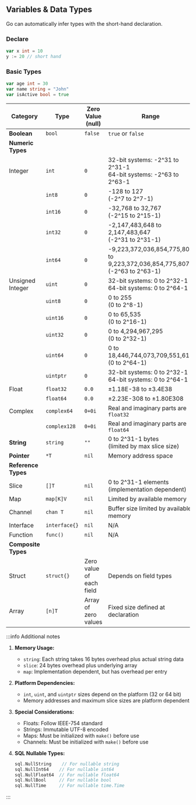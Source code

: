 ## Variables & Data Types

Go can automatically infer types with the short-hand declaration.

### Declare

```go
var x int = 10
y := 20 // short hand
```

### Basic Types

```go
var age int = 30
var name string = "John"
var isActive bool = true
```

| Category            | Type          | Zero Value (null)        | Range                                                                            |
| ------------------- | ------------- | ------------------------ | -------------------------------------------------------------------------------- |
| **Boolean**         | `bool`        | `false`                  | `true` or `false`                                                                |
| **Numeric Types**   |               |                          |                                                                                  |
| Integer             | `int`         | `0`                      | 32-bit systems: -2^31 to 2^31-1 <br /> 64-bit systems: -2^63 to 2^63-1           |
|                     | `int8`        | `0`                      | -128 to 127 <br /> (-2^7 to 2^7-1)                                               |
|                     | `int16`       | `0`                      | -32,768 to 32,767 <br /> (-2^15 to 2^15-1)                                       |
|                     | `int32`       | `0`                      | -2,147,483,648 to 2,147,483,647 <br /> (-2^31 to 2^31-1)                         |
|                     | `int64`       | `0`                      | -9,223,372,036,854,775,808 to 9,223,372,036,854,775,807 <br /> (-2^63 to 2^63-1) |
| Unsigned Integer    | `uint`        | `0`                      | 32-bit systems: 0 to 2^32-1 <br /> 64-bit systems: 0 to 2^64-1                   |
|                     | `uint8`       | `0`                      | 0 to 255 <br /> (0 to 2^8-1)                                                     |
|                     | `uint16`      | `0`                      | 0 to 65,535 <br /> (0 to 2^16-1)                                                 |
|                     | `uint32`      | `0`                      | 0 to 4,294,967,295 <br /> (0 to 2^32-1)                                          |
|                     | `uint64`      | `0`                      | 0 to 18,446,744,073,709,551,615 <br /> (0 to 2^64-1)                             |
|                     | `uintptr`     | `0`                      | 32-bit systems: 0 to 2^32-1 <br /> 64-bit systems: 0 to 2^64-1                   |
| Float               | `float32`     | `0.0`                    | ±1.18E-38 to ±3.4E38                                                             |
|                     | `float64`     | `0.0`                    | ±2.23E-308 to ±1.80E308                                                          |
| Complex             | `complex64`   | `0+0i`                   | Real and imaginary parts are `float32`                                           |
|                     | `complex128`  | `0+0i`                   | Real and imaginary parts are `float64`                                           |
| **String**          | `string`      | `""`                     | 0 to 2^31-1 bytes <br /> (limited by max slice size)                             |
| **Pointer**         | `*T`          | `nil`                    | Memory address space                                                             |
| **Reference Types** |               |                          |                                                                                  |
| Slice               | `[]T`         | `nil`                    | 0 to 2^31-1 elements <br /> (implementation dependent)                           |
| Map                 | `map[K]V`     | `nil`                    | Limited by available memory                                                      |
| Channel             | `chan T`      | `nil`                    | Buffer size limited by available memory                                          |
| Interface           | `interface{}` | `nil`                    | N/A                                                                              |
| Function            | `func()`      | `nil`                    | N/A                                                                              |
| **Composite Types** |               |                          |                                                                                  |
| Struct              | `struct{}`    | Zero value of each field | Depends on field types                                                           |
| Array               | `[n]T`        | Array of zero values     | Fixed size defined at declaration                                                |

:::info Additional notes

1. **Memory Usage:**

   - `string`: Each string takes 16 bytes overhead plus actual string data
   - `slice`: 24 bytes overhead plus underlying array
   - `map`: Implementation dependent, but has overhead per entry

2. **Platform Dependencies:**

   - `int`, `uint`, and `uintptr` sizes depend on the platform (32 or 64 bit)
   - Memory addresses and maximum slice sizes are platform dependent

3. **Special Considerations:**

   - Floats: Follow IEEE-754 standard
   - Strings: Immutable UTF-8 encoded
   - Maps: Must be initialized with `make()` before use
   - Channels: Must be initialized with `make()` before use

4. **SQL Nullable Types:**

   ```go
   sql.NullString    // For nullable string
   sql.NullInt64    // For nullable int64
   sql.NullFloat64  // For nullable float64
   sql.NullBool     // For nullable bool
   sql.NullTime     // For nullable time.Time
   ```

:::
